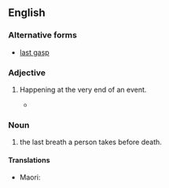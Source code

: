 {{also|last gasp}}
==English==

===Alternative forms===
* [[last gasp]]

===Adjective===
{{en-adj|head=[[last]]-[[gasp]]|-}}

# {{lb|en|colloquial}} Happening at the very end of an event.
#* {{quote-journal
|date=May 13, 2012
|author=Alistair Magowan
|title=Sunderland 0-1 Man Utd
|work=BBC Sport
|url=http://www.bbc.co.uk/sport/0/football/17973162
|page=
|passage=Then, as the Sunderland fans' cheers bellowed around the stadium, United's title bid was over when it became apparent City had pinched a '''last-gasp''' winner to seal their first title in 44 years.}}

===Noun===
{{en-proper noun}}
# the last breath a person takes before death.

====Translations====
{{trans-top|a person's last breath before dying}}
* Maori: {{t|mi|manawa kiore}}
{{trans-mid}}
{{trans-bottom}}